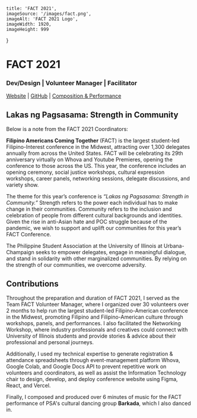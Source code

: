 
    title: 'FACT 2021',
    imageSource: '/images/fact.png',
    imageAlt: 'FACT 2021 Logo',
    imageWidth: 1920,
    imageHeight: 999
}

# FACT 2021

### Dev/Design | Volunteer Manager | Facilitator

[Website](https://fact.psauiuc.org/) | [GitHub](https://github.com/filipino-americans-coming-together) | [Composition & Performance](https://youtu.be/E83OWfUrccg?t=3441)

## Lakas ng Pagsasama: Strength in Community

Below is a note from the FACT 2021 Coordinators:

**Filipino Americans Coming Together** (FACT) is the largest student-led Filipino-Interest conference in the Midwest, attracting over 1,300 delegates annually from across the United States. FACT will be celebrating its 29th anniversary virtually on Whova and Youtube Premieres, opening the conference to those across the US. This year, the conference includes an opening ceremony, social justice workshops, cultural expression workshops, career panels, networking sessions, delegate discussions, and variety show.

The theme for this year’s conference is _“Lakas ng Pagsasama: Strength in Community.”_ Strength refers to the power each individual has to make change in their communities. Community refers to the inclusion and celebration of people from different cultural backgrounds and identities. Given the rise in anti-Asian hate and POC struggle because of the pandemic, we wish to support and uplift our communities for this year’s FACT Conference.

The Philippine Student Association at the University of Illinois at Urbana-Champaign seeks to empower delegates, engage in meaningful dialogue, and stand in solidarity with other marginalized communities. By relying on the strength of our communities, we overcome adversity.

## Contributions

Throughout the preparation and duration of FACT 2021, I served as the Team FACT Volunteer Manager, where I organized over 30 volunteers over 2 months to help run the largest student-led Filipino-American conference in the Midwest, promoting Filipino and Filipino-American culture through workshops, panels, and performances. I also facilitated the Networking Workshop, where industry professionals and creatives could connect with University of Illinois students and provide stories & advice about their professional and personal journeys.

Additionally, I used my technical expertise to generate registration & attendance spreadsheets through event-management platform Whova, Google Colab, and Google Docs API to prevent repetitive work on volunteers and coordinators, as well as assist the Information Technology chair to design, develop, and deploy conference website using Figma, React, and Vercel.

Finally, I composed and produced over 6 minutes of music for the FACT performance of PSA's cultural dancing group **Barkada**, which I also danced in.

